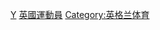 {{Commonscat|Sportspeople from England}}

[[Category:各职业英格兰人|Y]]
[[Category:英國運動員|]]
[[Category:英格兰体育|Category:英格兰体育]]